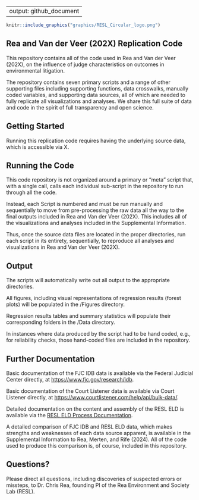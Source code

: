 
---
output: github_document
---

```r
knitr::include_graphics("graphics/RESL_Circular_logo.png")
```

## Rea and Van der Veer (202X) Replication Code

This repository contains all of the code used in Rea and Van der Veer (202X), on the influence of judge characteristics on outcomes in environmental litigation.

The repository contains seven primary scripts and a range of other supporting files including supporting functions, data crosswalks, manually coded variables, and supporting data sources, all of which are needed to fully replicate all visualizations and analyses. We share this full suite of data and code in the spirit of full transparency and open science.

## Getting Started

Running this replication code requires having the underlying source data, which is accessible via X.

## Running the Code

This code repository is not organized around a primary or "meta" script that, with a single call, calls each individual sub-script in the repository to run through all the code. 

Instead, each Script is numbered and must be run manually and sequentially to move from pre-processing the raw data all the way to the final outputs included in Rea and Van der Veer (202X). This includes all of the visualizations and analyses included in the Supplemental Information.


Thus, once the source data files are located in the proper directories, run each script in its entirety, sequentially, to reproduce all analyses and visualizations in Rea and Van der Veer (202X). 

## Output

The scripts will automatically write out all output to the appropriate directories. 

All figures, including visual representations of regression results (forest plots) will be populated in the /Figures directory. 

Regression results tables and summary statistics will populate their corresponding folders in the /Data directory.

In instances where data produced by the script had to be hand coded, e.g., for reliability checks, those hand-coded files are included in the repository.

## Further Documentation

Basic documentation of the FJC IDB data is available via the Federal Judicial Center directly, at [https://www.fjc.gov/research/idb](https://www.fjc.gov/research/idb).

Basic documentation of the Court Listener data is available via Court Listener directly, at [https://www.courtlistener.com/help/api/bulk-data/](https://www.courtlistener.com/help/api/bulk-data/).

Detailed documentation on the content and assembly of the RESL ELD is available via the [RESL ELD Process Documentation](https://docs.google.com/document/d/1cLVq71dIXMKAhXpye3WG9Iy0PVMU2x3o9vp2YoWa7Ow/edit?usp=sharing).

A detailed comparison of FJC IDB and RESL ELD data, which makes strengths and weaknesses of each data source apparent, is available in the Supplemental Information to Rea, Merten, and Rife (2024). All of the code used to produce this comparison is, of course, included in this repository.

## Questions?

Please direct all questions, including discoveries of suspected errors or missteps, to Dr. Chris Rea, founding PI of the Rea Environment and Society Lab (RESL).

